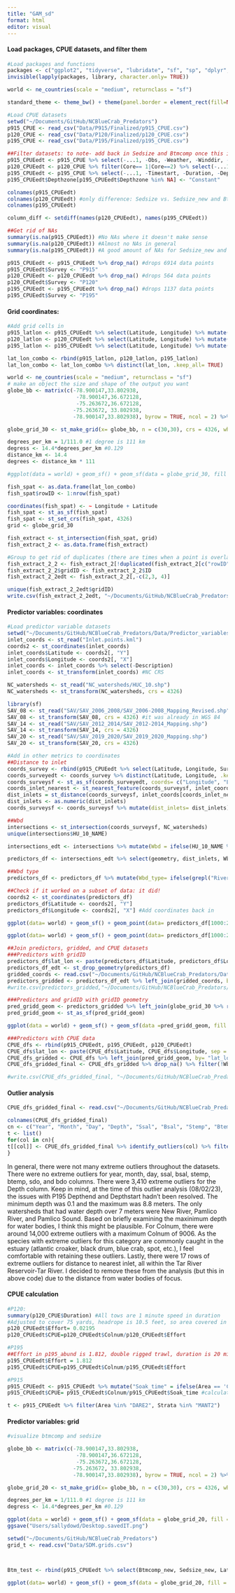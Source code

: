 ```yaml
---
title: "GAM_sd"
format: html
editor: visual
---
```


#### Load packages, CPUE datasets, and filter them
```r
#Load packages and functions 
packages <- c("ggplot2", "tidyverse", "lubridate", "sf", "sp", "dplyr", "rnaturalearth", "readr", "readxl", "spatialEco", "rstatix", "viridis")
invisible(lapply(packages, library, character.only= TRUE))

world <- ne_countries(scale = "medium", returnclass = "sf")

standard_theme <- theme_bw() + theme(panel.border = element_rect(fill=NA, colour = "black")) + theme(panel.grid.major = element_blank(), panel.grid.minor = element_blank()) + theme(legend.text.align= 0, legend.title= element_text(size = 12), legend.text = element_text(size= 10), axis.text=element_text(size=10), axis.title=element_text(size=12))

#Load CPUE datasets
setwd("~/Documents/GitHub/NCBlueCrab_Predators")
p915_CPUE <- read_csv("Data/P915/Finalized/p915_CPUE.csv")
p120_CPUE <- read_csv("Data/P120/Finalized/p120_CPUE.csv")
p195_CPUE <- read_csv("Data/P195/Finalized/p195_CPUE.csv")

##Filter datasets: to note- add back in Sedsize and Btmcomp once this is fixed! and add back in secchi, don't know if Depthstart is actual depth but called it this in P195 
p915_CPUEedt <- p915_CPUE %>% select(-...1, -Obs, -Weather, -Winddir, -Windspd, -Sedsize, -Btmcomp, -doy, -Wbdytype, -Wbd, -Sample, -Sedsize_new, -Btmcomp_new, -Secchi) %>% filter(Speciescommonname %in% c("atlantic croaker", "black drum", "red drum", "southern flounder", "southern kingfish", "striped bass")) %>% filter(Year >= 2008) %>% rename("Location" = "Area", "Strata/station"= "Strata", "Depthzone"= "Quad") #added in species of focus for now (still waiting on data) 
p120_CPUEedt <- p120_CPUE %>% filter(Core== 1|Core==2) %>% select(-...1, -Program, -Nbrrec3, -Time, -Duration, -doy, -Core, -Sedsize, -Secchi) %>% filter(Year >= 2008) %>% rename("Strata/station"= "Station") %>% mutate(Depthzone= "Constant") #still don't have btmcomp or sedsize 
p195_CPUEedt <- p195_CPUE %>% select(-...1, -Timestart, -Duration, -Depthend, -Wbdytype, -Wbd, -Speciesscientificname, -Sedsize_new, -Btmcomp_new) %>% rename("Ssal" = "Salinitysurface", "Bsal"= "Salinitybottom", "Stemp"= "Tempsurface", "Btemp"= "Tempbottom", "Latitude"= "Latitudestart", "Longitude"= "Longitudestart", "Colnum"= "Numbertotal_new", "Control1"= "Eventname", "Strata/station"= "Stationcode", "Depth"= "Depthstart") %>% filter(Year >= 2008)
p195_CPUEedt$Depthzone[p195_CPUEedt$Depthzone %in% NA] <- "Constant"

colnames(p915_CPUEedt)
colnames(p120_CPUEedt) #only difference: Sedsize vs. Sedsize_new and BtmComp vs. Btmcomp_new
colnames(p195_CPUEedt)

column_diff <- setdiff(names(p120_CPUEedt), names(p195_CPUEedt))

##Get rid of NAs
summary(is.na(p915_CPUEedt)) #No NAs where it doesn't make sense
summary(is.na(p120_CPUEedt)) #Almost no NAs in general
summary(is.na(p195_CPUEedt)) #A good amount of NAs for Sedsize_new and Btmcomp_new b/c isn't greater than 2008 

p915_CPUEedt <- p915_CPUEedt %>% drop_na() #drops 6914 data points
p915_CPUEedt$Survey <- "P915"
p120_CPUEedt <- p120_CPUEedt %>% drop_na() #drops 564 data points 
p120_CPUEedt$Survey <- "P120"
p195_CPUEedt <- p195_CPUEedt %>% drop_na() #drops 1137 data points 
p195_CPUEedt$Survey <- "P195"
```

#### Grid coordinates: 
```r
#Add grid cells in 
p915_latlon <- p915_CPUEedt %>% select(Latitude, Longitude) %>% mutate(lat_lon = paste(Latitude, Longitude, sep= "_"))
p120_latlon <- p120_CPUEedt %>% select(Latitude, Longitude) %>% mutate(lat_lon = paste(Latitude, Longitude, sep= "_"))
p195_latlon <- p195_CPUEedt %>% select(Latitude, Longitude) %>% mutate(lat_lon = paste(Latitude, Longitude, sep= "_"))

lat_lon_combo <- rbind(p915_latlon, p120_latlon, p195_latlon)
lat_lon_combo <- lat_lon_combo %>% distinct(lat_lon, .keep_all= TRUE) 

world <- ne_countries(scale = "medium", returnclass = "sf")
# make an object the size and shape of the output you want
globe_bb <- matrix(c(-78.900147,33.802938,
                      -78.900147,36.672128,
                      -75.263672,36.672128,
                     -75.263672, 33.802938,
                     -78.900147,33.802938), byrow = TRUE, ncol = 2) %>% list() %>% st_polygon() %>% st_sfc(., crs = 4326)

globe_grid_30 <- st_make_grid(x= globe_bb, n = c(30,30), crs = 4326, what = 'polygons') %>% st_sf('geometry' = ., data.frame('ID' = 1:length(.))) #grid is 0.13° by 0.13° (14.4 km)

degrees_per_km = 1/111.0 #1 degree is 111 km 
degress <- 14.4*degrees_per_km #0.129
distance_km <- 14.4
degrees <- distance_km * 111

#ggplot(data = world) + geom_sf() + geom_sf(data = globe_grid_30, fill = NA) + coord_sf(xlim=c(-85, -70), ylim=c(25,40), expand = TRUE) + theme(panel.background = element_rect(fill = "white", colour = "black")) + geom_point(data = lat_lon_combo2, aes(x = Longitude, y = Latitude, color= Survey), size = .2) + coord_sf(xlim=c(-78, -75), ylim=c(33.5,37), expand = TRUE)

fish_spat <- as.data.frame(lat_lon_combo)
fish_spat$rowID <- 1:nrow(fish_spat)

coordinates(fish_spat) <- ~ Longitude + Latitude
fish_spat <- st_as_sf(fish_spat)
fish_spat <- st_set_crs(fish_spat, 4326)
grid <- globe_grid_30

fish_extract <- st_intersection(fish_spat, grid)
fish_extract_2 <- as.data.frame(fish_extract)

#Group to get rid of duplicates (there are times when a point is overlapping two grid cells)
fish_extract_2_2 <- fish_extract_2[!duplicated(fish_extract_2[c("rowID")]),] #this should be the same size as fish spat, it is 5 observations less, thinking this is bc a few datapoints might be outside of grid cells, didn't change in size from fish_extract_2
fish_extract_2_2$gridID <- fish_extract_2_2$ID
fish_extract_2_2edt <- fish_extract_2_2[,-c(2,3, 4)]

unique(fish_extract_2_2edt$gridID)
write.csv(fish_extract_2_2edt, "~/Documents/GitHub/NCBlueCrab_Predators/Data/SDM.grids.csv") #updated on 08/01/23
```

#### Predictor variables: coordinates

```r
#Load predictor variable datasets
setwd("~/Documents/GitHub/NCBlueCrab_Predators/Data/Predictor_variables")
inlet_coords <- st_read("Inlet.points.kml")
coords2 <- st_coordinates(inlet_coords)
inlet_coords$Latitude <- coords2[, "Y"]
inlet_coords$Longitude <- coords2[, "X"]
inlet_coords <- inlet_coords %>% select(-Description)
inlet_coords <- st_transform(inlet_coords) #NC CRS

NC_watersheds <- st_read("NC_watersheds/HUC_10.shp")
NC_watersheds <- st_transform(NC_watersheds, crs = 4326)

library(sf)
SAV_08 <- st_read("SAV/SAV_2006_2008/SAV_2006-2008_Mapping_Revised.shp")
SAV_08 <- st_transform(SAV_08, crs = 4326) #it was already in WGS 84 
SAV_14 <- st_read("SAV/SAV_2012_2014/SAV_2012-2014_Mapping.shp")
SAV_14 <- st_transform(SAV_14, crs = 4326)
SAV_20 <- st_read("SAV/SAV_2019_2020/SAV_2019_2020_Mapping.shp")
SAV_20 <- st_transform(SAV_20, crs = 4326)

#Add in other metrics to coordinates
##Distance to inlet 
coords_survey <- rbind(p915_CPUEedt %>% select(Latitude, Longitude, Survey), p120_CPUEedt %>% select(Latitude, Longitude, Survey), p195_CPUEedt %>% select(Latitude, Longitude, Survey))
coords_surveyedt <- coords_survey %>% distinct(Latitude, Longitude, .keep_all= TRUE) %>% select(-Survey)
coords_surveysf <- st_as_sf(coords_surveyedt, coords= c("Longitude", "Latitude"), crs= 4326)
coords_inlet_nearest <- st_nearest_feature(coords_surveysf, inlet_coords)
dist_inlets = st_distance(coords_surveysf, inlet_coords[coords_inlet_nearest,], by_element=TRUE)
dist_inlets <- as.numeric(dist_inlets)
coords_surveysf <- coords_surveysf %>% mutate(dist_inlets= dist_inlets)

##Wbd 
intersections <- st_intersection(coords_surveysf, NC_watersheds)
unique(intersections$HU_10_NAME)

intersections_edt <- intersections %>% mutate(Wbd = ifelse(HU_10_NAME %in% "Brunswick River-Cape Fear River"|HU_10_NAME %in% "Goshen Swamp"|HU_10_NAME %in% "Liliput Creek-Cape Fear River"|HU_10_NAME %in% "Harrisons Creek-Northeast Cape Fear River", "Cape Fear River", ifelse(HU_10_NAME %in% "South Creek-Pamlico River"|HU_10_NAME %in% "Chocowinity Bay-Pamlico River", "Pamlico River", ifelse(HU_10_NAME %in% "Pantego Creek"|HU_10_NAME %in% "Headwaters Pungo River"| HU_10_NAME %in% "Intracoastal Waterway-Pungo River"| HU_10_NAME %in% "Outlet Pungo River", "Pungo River", ifelse(HU_10_NAME %in% "Pamlico Sound-Ocracoke Inlet"|HU_10_NAME %in% "Pamlico Sound-Hatteras Inlet"| HU_10_NAME %in% "Cape Lookout Shoals-Core Banks"|HU_10_NAME %in% "Neuse River-Pamlico Sound"|HU_10_NAME %in% "Oyster Creek-Jarrett Bay"|HU_10_NAME %in% "Bogue Banks-Shackleford Banks"|HU_10_NAME %in% "Lake Mattamuskeet-Rose Bay"|HU_10_NAME %in% "Jones Bay-Bay River", "Pamlico Sound", ifelse(HU_10_NAME %in% "Headwaters New River"|HU_10_NAME %in% "New River Inlet", "New River", ifelse(HU_10_NAME %in% "Upper Broad Creek-Neuse River"|HU_10_NAME %in% "Cherry Point-Neuse River"|HU_10_NAME %in% "Town of Oriental-Neuse River", "Neuse River", intersections$HU_10_NAME)))))))

predictors_df <- intersections_edt %>% select(geometry, dist_inlets, Wbd, HU_10_NAME)

##Wbd type
predictors_df <- predictors_df %>% mutate(Wbd_type= ifelse(grepl("River", Wbd), "River", ifelse(grepl("Sound", Wbd), "Sound", predictors_df$Wbd))) #this worked! 

##Check if it worked on a subset of data: it did!
coords2 <- st_coordinates(predictors_df)
predictors_df$Latitude <- coords2[, "Y"]
predictors_df$Longitude <- coords2[, "X"] #Add coordinates back in

ggplot(data= world) + geom_sf() + geom_point(data= predictors_df[1000:2000,], aes(x= Longitude, y= Latitude, color= HU_10_NAME)) + coord_sf(xlim=c(-78, -75), ylim=c(33,37), expand = TRUE) + theme(panel.background = element_rect(fill = "white", colour = "black")) + labs(x= "Longitude", y= "Latitude") #it works! just need to do it with less data

ggplot(data= world) + geom_sf() + geom_point(data= predictors_df[1000:2000,], aes(x= Longitude, y= Latitude, color= dist_inlets)) + geom_point(data= inlet_coords, aes(x= Longitude, y= Latitude)) + coord_sf(xlim=c(-78, -75), ylim=c(33,37), expand = TRUE) + theme(panel.background = element_rect(fill = "white", colour = "black")) + labs(x= "Longitude", y= "Latitude") + scale_color_viridis() #it works! just need to do it with less data 

##Join predictors, gridded, and CPUE datasets
###Predictors with gridID
predictors_df$lat_lon <- paste(predictors_df$Latitude, predictors_df$Longitude, sep = "_") 
predictors_df_edt <- st_drop_geometry(predictors_df)
gridded_coords <- read.csv("~/Documents/GitHub/NCBlueCrab_Predators/Data/SDM.grids.csv")
predictors_gridded <- predictors_df_edt %>% left_join(gridded_coords, by= "lat_lon") %>% select(lat_lon, gridID, dist_inlets, Wbd, Wbd_type)
#write.csv(predictors_gridded,"~/Documents/GitHub/NCBlueCrab_Predators/Data/Predictor_variables/predictors_gridded.csv") #updated on 08/02/23

###Predictors and gridID with gridID geometry
pred_gridd_geom <- predictors_gridded %>% left_join(globe_grid_30 %>% rename("gridID"= "ID"), by= "gridID")
pred_gridd_geom <- st_as_sf(pred_gridd_geom)

ggplot(data = world) + geom_sf() + geom_sf(data =pred_gridd_geom, fill = NA) + coord_sf(xlim=c(-78, -75), ylim=c(33.5,37), expand = TRUE) + theme(panel.background = element_rect(fill = "white", colour = "black")) + standard_theme + geom_point(data = lat_lon_combo2, aes(x = Longitude, y = Latitude, color= Survey), size = .2) 

###Predictors with CPUE data
CPUE_dfs <- rbind(p915_CPUEedt, p195_CPUEedt, p120_CPUEedt)
CPUE_dfs$lat_lon <- paste(CPUE_dfs$Latitude, CPUE_dfs$Longitude, sep = "_") 
CPUE_dfs_gridded <- CPUE_dfs %>% left_join(pred_gridd_geom, by= "lat_lon") #49 gridIDs with NA are out of the study area (out of sound or Antartica)
CPUE_dfs_gridded_final <- CPUE_dfs_gridded %>% drop_na() %>% filter(!Wbd %in% "Tar River Reservoir-Tar River") #remove 66 rows (49 for NA in gridID and 17 for removing Tar River Wbd)

#write.csv(CPUE_dfs_gridded_final, "~/Documents/GitHub/NCBlueCrab_Predators/Data/CPUE_dfs_gridded_final.csv")
```

#### Outlier analysis
```r
CPUE_dfs_gridded_final <- read.csv("~/Documents/GitHub/NCBlueCrab_Predators/Data/CPUE_dfs_gridded_final.csv")

colnames(CPUE_dfs_gridded_final)
cn <- c("Year", "Month", "Day", "Depth", "Ssal", "Bsal", "Stemp", "Btemp", "Sdo", "Bdo", "Colnum", "dist_inlets")
t <- list()
for(col in cn){
t[[col]] <- CPUE_dfs_gridded_final %>% identify_outliers(col) %>% filter(is.extreme== TRUE) %>% select(col, is.extreme, Speciescommonname)
}
```

In general, there were not many extreme outliers throughout the datasets. There were no extreme outliers for year, month, day, ssal, bsal, stemp, btemp, sdo, and bdo columns. There were 3,410 extreme outliers for the Depth column. Keep in mind, at the time of this outlier analysis (08/02/23), the issues with P195 Depthend and Depthstart hadn't been resolved. The minimum depth was 0.1 and the maximum was 8.8 meters. The only watersheds that had water depth over 7 meters were New River, Pamlico River, and Pamlico Sound. Based on briefly examining the maxinimum depth for water bodies, I think this might be plausible. For Colnum, there were around 14,000 extreme outliers with a maximum Colnum of 9006. As the species with extreme outliers for this category are commonly caught in the estuary (atlantic croaker, black drum, blue crab, spot, etc.), I feel comfortable with retaining these outliers. Lastly, there were 17 rows of extreme outliers for distance to nearest inlet, all within the Tar River Reservoir-Tar River. I decided to remove these from the analysis (but this in above code) due to the distance from water bodies of focus. 

#### CPUE calculation

```r
#P120: 
summary(p120_CPUE$Duration) #All tows are 1 minute speed in duration
#Adjusted to cover 75 yards, headrope is 10.5 feet, so area covered in one tow is 0.02195 hectares
p120_CPUEedt$Effort= 0.02195
p120_CPUEedt$CPUE=p120_CPUEedt$Colnum/p120_CPUEedt$Effort

#P195 
##Effort in p195_abund is 1.812, double rigged trawl, duration is 20 mins at a speed of 2.5 knots to cover 87,750 square feet.
p195_CPUEedt$Effort = 1.812
p195_CPUEedt$CPUE=p195_CPUEedt$Colnum/p195_CPUEedt$Effort

#P915
p915_CPUEedt <- p915_CPUEedt %>% mutate("Soak_time" = ifelse(Area == 'CAPEF' & Month  %in% c(04, 05, 06, 07, 08, 09), 240, ifelse(Area == 'NEWR' & Month %in% c(04, 05, 06, 07, 08, 09), 240, 720))) #add in standard soak time, max is 12 hours, soak time 4 hours for CAPEF and NEWR b/w April and September
p915_CPUEedt$CPUE= p915_CPUEedt$Colnum/p915_CPUEedt$Soak_time #calculate CPUE

t <- p915_CPUEedt %>% filter(Area %in% "DARE2", Strata %in% "MANT2")


```

#### Predictor variables: grid

```r
#visualize btmcomp and sedsize
```

```r
globe_bb <- matrix(c(-78.900147,33.802938,
                      -78.900147,36.672128,
                      -75.263672,36.672128,
                     -75.263672, 33.802938,
                     -78.900147,33.802938), byrow = TRUE, ncol = 2) %>% list() %>% st_polygon() %>% st_sfc(., crs = 4326)

globe_grid_20 <- st_make_grid(x= globe_bb, n = c(30,30), crs = 4326, what = 'polygons') %>% st_sf('geometry' = ., data.frame('ID' = 1:length(.))) #0.13 degrees

degrees_per_km = 1/111.0 #1 degree is 111 km 
degress <- 14.4*degrees_per_km #0.129

ggplot(data = world) + geom_sf() + geom_sf(data = globe_grid_20, fill = NA) + coord_sf(xlim=c(-85, -70), ylim=c(25,40), expand = TRUE) + theme(panel.background = element_rect(fill = "white", colour = "black")) + geom_point(data = coords_survey, aes(x = Longitude, y = Latitude, color= Survey), size = .2) + coord_sf(xlim=c(-78, -75), ylim=c(33,37), expand = TRUE)
ggsave("Users/sallydowd/Desktop.savedIT.png")
```

```r
setwd("~/Documents/GitHub/NCBlueCrab_Predators")
grid_t <- read.csv("Data/SDM.grids.csv")



Btm_test <- rbind(p915_CPUEedt %>% select(Btmcomp_new, Sedsize_new, Latitude, Longitude) %>% mutate(Survey= "P915"), p195_CPUEedt %>% select(Btmcomp_new, Sedsize_new, Latitude, Longitude) %>% mutate(Survey= "P195"))

ggplot(data= world) + geom_sf() + geom_sf(data = globe_grid_20, fill = NA) + coord_sf(xlim=c(-78, -75), ylim=c(34,37), expand = TRUE) + theme(panel.background = element_rect(fill = "white", colour = "black")) + geom_point(data = Btm_test, aes(x = Longitude, y = Latitude, colour = Survey), size = .2)
```
